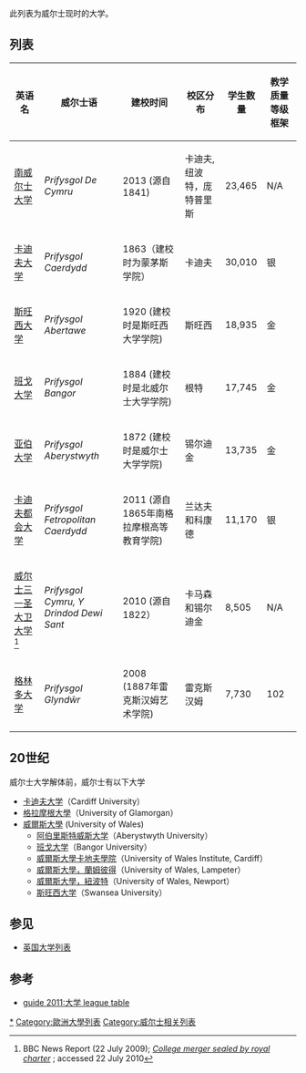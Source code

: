 此列表为威尔士现时的大学。

==列表==
{| class="wikitable sortable"
|-
! 英语名
! 威尔士语
! 建校时间
! 校区分布
! 学生数量
! data-sort-type="number" |教学质量等级框架
|-
| [[南威尔士大学|南威尔士大学]] 
| ''Prifysgol De Cymru''
| 2013 (源自1841)
| 卡迪夫, 纽波特，庞特普里斯
| 23,465
| N/A
|-
| [[卡迪夫大学|卡迪夫大学]]
| ''Prifysgol Caerdydd''
| 1863（建校时为蒙茅斯学院） 
| 卡迪夫
| 30,010
| 银
|-
| [[斯旺西大学|斯旺西大学]]
| ''Prifysgol Abertawe''
| 1920 (建校时是斯旺西大学学院)
| 斯旺西
| 18,935
| 金
|-
| [[班戈大学|班戈大学]]
| ''Prifysgol Bangor''
| 1884 (建校时是北威尔士大学学院)
| 根特
| 17,745
| 金
|-
| [[亚伯大学|亚伯大学]]
| ''Prifysgol Aberystwyth''
| 1872 (建校时是威尔士大学学院)
| 锡尔迪金
| 13,735
| 金
|-
| [[卡迪夫都会大学|卡迪夫都会大学]] 
| ''Prifysgol Fetropolitan Caerdydd''
| 2011 (源自1865年南格拉摩根高等教育学院)
| 兰达夫和科康德
| 11,170
| 银
|-
| [[威尔士三一圣大卫大学|威尔士三一圣大卫大学]] <ref>BBC News Report (22 July 2009); [http://www.bbc.co.uk/news/uk-wales-south-west-wales-10723064 ''College merger sealed by royal charter''] {{Wayback|url=http://www.bbc.co.uk/news/uk-wales-south-west-wales-10723064 |date=20190413151451 }}; accessed 22 July 2010</ref>
| ''Prifysgol Cymru, Y Drindod Dewi Sant''
| 2010 (源自1822）
| 卡马森和锡尔迪金
| 8,505
| N/A
|-
| [[格林多大学|格林多大学]]
| ''Prifysgol Glyndŵr''
| 2008 (1887年雷克斯汉姆艺术学院)
| 雷克斯汉姆
| 7,730
| 102
|}

==20世纪==
威尔士大学解体前，威尔士有以下大学
*[[卡迪夫大学|卡迪夫大学]]（Cardiff University）
*[[格拉摩根大學|格拉摩根大學]]（University of Glamorgan）
*[[威爾斯大學|威爾斯大學]] (University of Wales)
**[[阿伯里斯特威斯大学|阿伯里斯特威斯大学]]（Aberystwyth University） 
**[[班戈大学|班戈大学]]（Bangor University） 
**[[威爾斯大學卡地夫學院|威爾斯大學卡地夫學院]]（University of Wales Institute, Cardiff） 
**[[威爾斯大學，蘭姆彼得|威爾斯大學，蘭姆彼得]]（University of Wales, Lampeter） 
**[[威爾斯大學，紐波特|威爾斯大學，紐波特]]（University of Wales, Newport）
**[[斯旺西大学|斯旺西大学]]（Swansea University）
==参见==
* [[英国大学列表|英国大学列表]]

==参考==
{{reflist}}


*[http://www.guardian.co.uk/education/table/2010/jun/04/university-league-table大学 guide 2011:大学 league table]
{{欧洲题目|大学列表}}
[[Category:威尔士大学|*]]
[[Category:歐洲大學列表|Category:歐洲大學列表]]
[[Category:威尔士相关列表|Category:威尔士相关列表]]